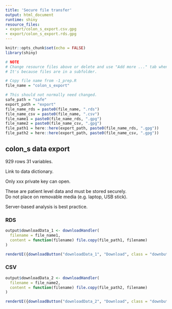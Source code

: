 ```yaml
---
title: 'Secure file transfer'
output: html_document
runtime: shiny
resource_files:
- export/colon_s_export.csv.gpg
- export/colon_s_export.rds.gpg
---
```


```r
knitr::opts_chunk$set(echo = FALSE)
library(shiny)
```

```r
# NOTE
# Change resource files above or delete and use "Add more ..." tab when deploying.
# It's because files are in a subfolder.
```

```r
# Copy file name from -1_prep.R
file_name = "colon_s_export"
```

```r
# This should not normally need changed. 
safe_path = "safe"
export_path = "export"
file_name_rds = paste0(file_name, ".rds")
file_name_csv = paste0(file_name, ".csv")
file_name1 = paste0(file_name_rds, ".gpg")
file_name2 = paste0(file_name_csv, ".gpg")
file_path1 = here::here(export_path, paste0(file_name_rds, ".gpg"))
file_path2 = here::here(export_path, paste0(file_name_csv, ".gpg"))
```

## colon_s data export

929 rows
31 variables. 

Link to data dictionary. 

Only xxx private key can open. 

These are patient level data and must be stored securely.  
Do not place on removable media (e.g. laptop, USB stick).  

Server-based analysis is best practice. 

### RDS 

```r
output$downloadData_1 <- downloadHandler(
  filename = file_name1,
  content = function(filename) file.copy(file_path1, filename)
)

renderUI({downloadButton("downloadData_1", "Download", class = "downbutton")})

```

### CSV

```r
output$downloadData_2 <- downloadHandler(
  filename = file_name2,
  content = function(filename) file.copy(file_path2, filename)
)

renderUI({downloadButton("downloadData_2", "Download", class = "downbutton")})

```

